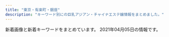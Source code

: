 ```yaml
---
title: "東京・有楽町・銀座"
description: "キーワード別にの巨乳アジアン・チャイナエステ嬢情報をまとめました。"
---
```


新着画像と新着キーワードをまとめています。
2021年04月05日の情報です。

<DmmAffiliateIns />
<KeywordTable
  shops={
    [
    {
        "img_links": [
            "http://esthe-aroma.com/images/mainImg_sub.jpg",
            "http://esthe-aroma.com/images/cg10.jpg",
            "http://esthe-aroma.com/images/cg08.jpg",
            "http://esthe-aroma.com/images/cg02.jpg",
            "http://esthe-aroma.com/images/photo01.jpg",
            "http://esthe-aroma.com/images/cg06.jpg",
            "http://esthe-aroma.com/images/cg04.jpg",
            "http://esthe-aroma.com/images/cg12.jpg",
            "http://esthe-aroma.com/images/btn2.png",
            "http://esthe-aroma.com/images/qrc.jpg",
            "http://esthe-aroma.com/images/end-info.png",
            "http://esthe-aroma.com/images/icon_tel.png",
            "http://esthe-aroma.com/images/photo03.jpg",
            "http://esthe-aroma.com/images/icon_top.png",
            "http://esthe-aroma.com/images/icon_info.png",
            "http://esthe-aroma.com/images/cg05.jpg",
            "http://esthe-aroma.com/images/icon_concept.png",
            "http://esthe-aroma.com/images/cg09.jpg",
            "http://esthe-aroma.com/images/photo02.jpg",
            "http://esthe-aroma.com/images/cg01.jpg",
            "http://esthe-aroma.com/images/icon_staff.png",
            "http://esthe-aroma.com/images/cg07.jpg",
            "http://esthe-aroma.com/images/cg03.jpg",
            "http://esthe-aroma.com/images/cg13.jpg",
            "http://esthe-aroma.com/images/cg11.jpg"
        ],
        "keywords": {
            "86": 13,
            "E": 1,
            "D": 10,
            "C": 2
        },
        "name": "Miss.9\uff5e\u30df\u30b9.\u30ad\u30e5\u30a6\uff5e",
        "station": "\u99ac\u55b0\u6a2a\u5c71\u99c5A2\u51fa\u53e3",
        "url": "http://esthe-aroma.com/"
    },
    {
        "keywords": {},
        "station": "\u65b0\u65e5\u672c\u6a4b\u99c55\u756a\u51fa\u53e3",
        "url": "http://s-este.net/",
        "name": "\u30e9\u30d5\u30a3\u30fc\u30eb",
        "img_links": []
    },
    {
        "keywords": {
            "C": 14,
            "D": 6,
            "88": 6,
            "86": 4,
            "85": 10
        },
        "station": "\u6c34\u5929\u5bae\u524d\u99c58\u756a\u51fa\u53e3",
        "url": "http://yurarika.work/",
        "name": "\u3086\u3089\u308a\u9999",
        "img_links": [
            "http://yurarika.work/img/all/loader.png",
            "http://yurarika.work/staff/mirai2.jpg",
            "http://yurarika.work/staff/aya1.jpg",
            "http://yurarika.work/staff/mirai1.jpg",
            "http://yurarika.work/staff/rara.jpg",
            "http://yurarika.work/staff/aya2.jpg",
            "http://yurarika.work/staff/mika2.jpg",
            "http://yurarika.work/staff/mirai.jpg",
            "http://yurarika.work/staff/aya.jpg",
            "http://yurarika.work/staff/rara2.jpg",
            "http://yurarika.work/staff/rara1.jpg",
            "http://yurarika.work/staff/mika.jpg",
            "http://yurarika.work/staff/mika1.jpg"
        ]
    },
    {
        "img_links": [
            "http://www.comodo.relaxjp.info/files/014-03.jpg",
            "http://www.comodo.relaxjp.info/files/009-03.jpg",
            "http://www.comodo.relaxjp.info/files/011-03.jpg",
            "http://www.comodo.relaxjp.info/images/bj1.jpg",
            "http://www.comodo.relaxjp.info/files/012-02.jpg",
            "http://www.comodo.relaxjp.info/files/013-03.jpg",
            "http://www.comodo.relaxjp.info/images/hua.jpg",
            "http://www.comodo.relaxjp.info/files/012-03.jpg",
            "http://www.comodo.relaxjp.info/images/s_link.jpg",
            "http://www.comodo.relaxjp.info/files/012.jpg",
            "http://www.comodo.relaxjp.info/images/bj3.jpg",
            "http://www.comodo.relaxjp.info/images/top.png",
            "http://www.comodo.relaxjp.info/files/014-02.jpg",
            "http://www.comodo.relaxjp.info/files/011-02.jpg",
            "http://www.comodo.relaxjp.info/files/010-03.jpg",
            "http://www.comodo.relaxjp.info/files/010.jpg",
            "http://www.comodo.relaxjp.info/images/s_news.jpg",
            "http://www.comodo.relaxjp.info/files/014.jpg",
            "http://www.comodo.relaxjp.info/files/013-02.jpg",
            "http://www.comodo.relaxjp.info/files/011.jpg",
            "http://www.comodo.relaxjp.info/images/s_staff.jpg",
            "http://www.comodo.relaxjp.info/files/010-02.jpg",
            "http://www.comodo.relaxjp.info/files/009-02.jpg",
            "http://www.comodo.relaxjp.info/images/s_info.jpg",
            "http://www.comodo.relaxjp.info/files/009.jpg",
            "http://www.comodo.relaxjp.info/files/013.jpg"
        ],
        "url": "http://www.comodo.relaxjp.info/",
        "station": "\u99ac\u55b0\u6a2a\u5c71\u99c5A2\u51fa\u53e3",
        "keywords": {
            "86": 1,
            "87": 5,
            "D": 6
        },
        "name": "COMODO -\u30b3\u30e2\u30c9-"
    },
    {
        "img_links": [
            "http://sakura.relaxnabi.com/css/staff/staff06.jpg",
            "http://sakura.relaxnabi.com/css/staff/staff02.jpg",
            "http://sakura.relaxnabi.com/css/topleft02.png",
            "http://sakura.relaxnabi.com/css/nav/nav-004.png",
            "http://sakura.relaxnabi.com/css/nav/nav-001.png",
            "http://sakura.relaxnabi.com/css/staff/staff14a.jpg",
            "http://sakura.relaxnabi.com/css/nav/nav-002.png",
            "http://sakura.relaxnabi.com/css/topright02.jpg",
            "http://sakura.relaxnabi.com/css/nav/nav-006.png",
            "http://sakura.relaxnabi.com/css/staff/staff13.jpg",
            "http://sakura.relaxnabi.com/css/nav/nav-003.png",
            "http://sakura.relaxnabi.com/css/tel03.png",
            "http://sakura.relaxnabi.com/css/staff/staff04.jpg",
            "http://sakura.relaxnabi.com/css/nav/nav-005.png",
            "http://sakura.relaxnabi.com/css/topleft01.png"
        ],
        "station": "\u8305\u5834\u753a\u99c51\u756a\u51fa\u53e3",
        "url": "http://sakura.relaxnabi.com/",
        "name": "\u685c\uff5e\u3055\u304f\u3089\uff5e",
        "keywords": {
            "87": 2,
            "C": 4,
            "89": 3,
            "D": 3
        }
    },
    {
        "url": "https://angel-love.tyo.cm/",
        "station": "\u9280\u5ea7\u99c5A5\u51fa\u53e3",
        "name": "Angel Love",
        "keywords": {
            "D": 10,
            "E": 2,
            "85": 4,
            "86": 6,
            "83": 2
        },
        "img_links": [
            "https://angel-love.tyo.cm/photos/sites/27/2021/03/2021031704243332.jpg",
            "https://angel-love.tyo.cm/photos/sites/27/2021/03/2021031704243320.jpg",
            "https://angel-love.tyo.cm/photos/sites/27/2021/03/2021033001385293.jpg",
            "https://angel-love.tyo.cm/photos/sites/27/2021/03/2021033001385486.jpg",
            "https://angel-love.tyo.cm/images/room3.jpg",
            "https://angel-love.tyo.cm/images/s1.jpg",
            "https://angel-love.tyo.cm/images/news_bj1.jpg",
            "https://angel-love.tyo.cm/images/room2.jpg",
            "https://angel-love.tyo.cm/images/s3.jpg",
            "https://angel-love.tyo.cm/photos/sites/27/2021/03/2021031704243422.jpg",
            "https://angel-love.tyo.cm/images/news_bj3.jpg",
            "https://angel-love.tyo.cm/images/mobile.jpg",
            "https://angel-love.tyo.cm/images/s_staff.png",
            "https://angel-love.tyo.cm/images/room4.jpg",
            "https://angel-love.tyo.cm/images/info.jpg",
            "https://angel-love.tyo.cm/images/top.jpg",
            "https://angel-love.tyo.cm/images/room1.jpg",
            "https://angel-love.tyo.cm/photos/sites/27/2021/03/202103300138536.jpg",
            "https://angel-love.tyo.cm/images/s_news.jpg"
        ]
    },
    {
        "station": "JR\u65b0\u65e5\u672c\u6a4b\u99c56\u756a\u51fa\u53e3",
        "img_links": [
            "https://melodyspa.tokyo/images/st/risa.jpg",
            "https://melodyspa.tokyo/images/st/you2.jpg",
            "https://melodyspa.tokyo/images/st/miho.jpg",
            "https://melodyspa.tokyo/images/st/ringo.jpg",
            "https://melodyspa.tokyo/images/st/you.jpg",
            "https://melodyspa.tokyo/images/st/rara2.jpg",
            "https://melodyspa.tokyo/images/st/mina2.jpg",
            "https://melodyspa.tokyo/images/st/yuna.jpg",
            "https://melodyspa.tokyo/images/st/mina.jpg",
            "https://melodyspa.tokyo/images/st/yuna2.jpg",
            "https://melodyspa.tokyo/images/st/yuna1.jpg",
            "https://melodyspa.tokyo/images/st/you3.jpg",
            "https://melodyspa.tokyo/images/st/yuri.jpg",
            "https://melodyspa.tokyo/images/share/pagetop.png",
            "https://melodyspa.tokyo/images/topimage/topimage.jpg"
        ],
        "url": "https://melodyspa.tokyo/",
        "name": "Melody Spa -\u30e1\u30ed\u30c7\u30a3 \u30b9\u30d1-",
        "keywords": {
            "F": 2,
            "C": 30,
            "86": 4
        }
    },
    {
        "keywords": {},
        "img_links": [
            "http://www.kayabatyo-massage.work/images/sw_home.png",
            "http://www.kayabatyo-massage.work/images/mainvisual_02_s.jpg",
            "http://www.kayabatyo-massage.work/images/recruit/point_07.png",
            "http://www.kayabatyo-massage.work/images/recruit/message_03.png",
            "http://www.kayabatyo-massage.work/images/recruit/sp_mainvisual.jpg",
            "http://www.kayabatyo-massage.work/images/recruit/nagare_03.jpg",
            "http://www.kayabatyo-massage.work/staff/hinata.jpg",
            "http://www.kayabatyo-massage.work/staff/kaoru.jpg",
            "http://www.kayabatyo-massage.work/images/recruit/nagare_07.png",
            "http://www.kayabatyo-massage.work/images/recruit/nagare_06.png",
            "http://www.kayabatyo-massage.work/images/recruit/point_06.png",
            "http://www.kayabatyo-massage.work/images/mainvisual_01_s.jpg",
            "http://www.kayabatyo-massage.work/images/head_therapist.jpg",
            "http://www.kayabatyo-massage.work/images/sw_tel.png",
            "http://www.kayabatyo-massage.work/images/icon_ranking_03.png",
            "http://www.kayabatyo-massage.work/images/recruit/point_04.png",
            "http://www.kayabatyo-massage.work/images/no_image.jpg",
            "http://www.kayabatyo-massage.work/images/head_interior.jpg",
            "http://www.kayabatyo-massage.work/images/icon_new.png",
            "http://www.kayabatyo-massage.work/images/icon_ranking_02.png",
            "http://www.kayabatyo-massage.work/images/recruit/point_08.png",
            "http://www.kayabatyo-massage.work/images/recruit/req_03.jpg",
            "http://www.kayabatyo-massage.work/images/recruit/nagare_05.png",
            "http://www.kayabatyo-massage.work/images/recruit/nagare_02.jpg",
            "http://www.kayabatyo-massage.work/images/recruit/point_03.png",
            "http://www.kayabatyo-massage.work/images/recruit/nagare_01.jpg",
            "http://www.kayabatyo-massage.work/images/mainvisual_01.jpg",
            "http://www.kayabatyo-massage.work/images/icon_ranking_01.png",
            "http://www.kayabatyo-massage.work/images/recruit/point_09.png",
            "http://www.kayabatyo-massage.work/images/recruit/point_05.png",
            "http://www.kayabatyo-massage.work/images/mainvisual_02.jpg",
            "http://www.kayabatyo-massage.work/staff/nanami.jpg",
            "http://www.kayabatyo-massage.work/images/trigger.jpg"
        ],
        "station": "\u8305\u5834\u753a\u99c511\u756a\u51fa\u53e3",
        "url": "http://www.kayabatyo-massage.work/",
        "name": "\u5143\u6c17\u30e2\u30ea\u30e2\u30ea"
    },
    {
        "name": "Kawaii\u604b\u4eba",
        "station": "\u516b\u4e01\u5800\u99c5A2\u51fa\u53e3",
        "keywords": {
            "D": 5,
            "86": 1,
            "87": 4
        },
        "url": "http://www.kawaii.esturl.com/",
        "img_links": [
            "http://www.kawaii.esturl.com/images/icon_info.png",
            "http://www.kawaii.esturl.com/files/003.jpg",
            "http://www.kawaii.esturl.com/files/001.jpg",
            "http://www.kawaii.esturl.com/files/006.jpg",
            "http://www.kawaii.esturl.com/images/icon_staff.png",
            "http://www.kawaii.esturl.com/images/icon_tel.png",
            "http://www.kawaii.esturl.com/files/007.jpg",
            "http://www.kawaii.esturl.com/images/btn2.png",
            "http://www.kawaii.esturl.com/images/mainImg_sub.jpg",
            "http://www.kawaii.esturl.com/images/icon_concept.png",
            "http://www.kawaii.esturl.com/common/images/photo03.jpg",
            "http://www.kawaii.esturl.com/files/002.jpg",
            "http://www.kawaii.esturl.com/images/icon_top.png",
            "http://www.kawaii.esturl.com/common/images/photo01.jpg",
            "http://www.kawaii.esturl.com/images/end-info.png",
            "http://www.kawaii.esturl.com/common/images/photo02.jpg"
        ]
    },
    {
        "url": "http://missyou-esthe.com/",
        "keywords": {
            "86": 14,
            "85": 2,
            "87": 4
        },
        "name": "Lotus\uff5e\u30ed\u30fc\u30bf\u30b9\uff5e",
        "img_links": [
            "http://missyou-esthe.com/img/t1.jpg",
            "http://missyou-esthe.com/img/tt15.jpg",
            "http://missyou-esthe.com/img/cg11.jpg",
            "http://missyou-esthe.com/img/lin.jpg",
            "http://missyou-esthe.com/img/t2.jpg",
            "http://missyou-esthe.com/img/tt18.jpg",
            "http://missyou-esthe.com/img/cg06.jpg",
            "http://missyou-esthe.com/img/cg05.jpg",
            "http://missyou-esthe.com/img/tt4.jpg",
            "http://missyou-esthe.com/img/t3.jpg",
            "http://missyou-esthe.com/img/cg07.jpg",
            "http://missyou-esthe.com/img/no.png",
            "http://missyou-esthe.com/img/eve.jpg",
            "http://missyou-esthe.com/img/cg08.jpg",
            "http://missyou-esthe.com/img/tt19.jpg",
            "http://missyou-esthe.com/img/tt20.jpg",
            "http://missyou-esthe.com/img/cg13.jpg",
            "http://missyou-esthe.com/img/f.jpg",
            "http://missyou-esthe.com/img/cg02.jpg",
            "http://missyou-esthe.com/img/cg14.jpg",
            "http://missyou-esthe.com/img/mr1.jpg",
            "http://missyou-esthe.com/img/cg09.jpg",
            "http://missyou-esthe.com/img/tt17.jpg",
            "http://missyou-esthe.com/img/tt14.jpg",
            "http://missyou-esthe.com/img/tt2.jpg",
            "http://missyou-esthe.com/img/tt16.jpg",
            "http://missyou-esthe.com/img/tt13.jpg",
            "http://missyou-esthe.com/img/tt1.jpg",
            "http://missyou-esthe.com/img/tt12.jpg",
            "http://missyou-esthe.com/img/tt11.jpg",
            "http://missyou-esthe.com/img/cg091.jpg",
            "http://missyou-esthe.com/img/cg04.jpg",
            "http://missyou-esthe.com/img/cg01.jpg",
            "http://missyou-esthe.com/img/f1.jpg",
            "http://missyou-esthe.com/img/tt21.jpg",
            "http://missyou-esthe.com/img/cg10.jpg",
            "http://missyou-esthe.com/img/cg03.jpg"
        ],
        "station": "\u65b0\u5bcc\u753a\u99c53\u756a\u51fa\u53e3"
    },
    {
        "url": "http://koikst.xyz/",
        "station": "JR\u6771\u4eac\u99c5\u516b\u91cd\u6d32\u53e3",
        "keywords": {
            "85": 2,
            "89": 3,
            "E": 3,
            "C": 2
        },
        "img_links": [
            "http://koikst.xyz/_src/20885845/up.png",
            "http://koikst.xyz/_src/20886060/index_33.png",
            "http://koikst.xyz/_src/20886229/_dsf0778_pp.jpg",
            "http://koikst.xyz/_src/20886062/index_35.png",
            "http://sunflower.jp.net/5.jpg",
            "http://koikst.xyz/_src/20886006/wechatimg36.jpg",
            "http://koikst.xyz/_src/20886305/therapist-ito.jpg",
            "http://koikst.xyz/_src/20886103/up.png",
            "http://koikst.xyz/_src/51067433/wechatimg726.jpg",
            "http://koikst.xyz/_src/20886222/up.png",
            "http://koikst.xyz/_src/20886009/img_2917.jpg",
            "http://koikst.xyz/_src/20886066/slider2.png",
            "http://koikst.xyz/_src/20886008/_k3_6019.jpg",
            "http://koikst.xyz/_src/20991736/t02200330_0640096013249885015.jpg",
            "http://koikst.xyz/_src/20886064/index_37.png",
            "http://koikst.xyz/_src/20886287/9c88380aa0315ec9292225a3223d62d9.jpg",
            "http://koikst.xyz/_src/20886303/07958eda583eff2b24876adf03c0a434.jpg",
            "http://koikst.xyz/_src/20886148/therapist-ito.jpg",
            "http://koikst.xyz/_src/20886059/sign.png",
            "http://koikst.xyz/_src/20886065/index_38.png",
            "http://koikst.xyz/_src/20886005/wechatimg35.jpg",
            "http://koikst.xyz/_src/20886233/906ab10dd05fdcaee1fa99bd6e5779ea.jpg",
            "http://koikst.xyz/_src/20885828/up.png",
            "http://koikst.xyz/_src/21089124/img20180325193504865361.png",
            "http://koikst.xyz/_src/20886061/index_34.png",
            "http://sunflower.jp.net/2.jpg",
            "http://koikst.xyz/_src/51067440/wechatimg723.jpg",
            "http://koikst.xyz/_src/20886063/index_36.png",
            "http://koikst.xyz/_src/51067437/wechatimg724.jpg",
            "http://koikst.xyz/_src/20886231/_dsf0770_pp.jpg",
            "http://koikst.xyz/_src/20886235/t02200330_0640096013249885015.jpg",
            "http://koikst.xyz/_src/20886092/therapist-ito.jpg",
            "http://koikst.xyz/_src/20886122/up.png",
            "http://koikst.xyz/_src/20885997/up.png",
            "http://koikst.xyz/_src/20886035/up.png",
            "http://koikst.xyz/_src/20886310/wechatimg405.jpg",
            "http://koikst.xyz/_src/20886300/media-20170919.jpg",
            "http://koikst.xyz/_src/20885811/up.png",
            "http://koikst.xyz/_src/20886211/07958eda583eff2b24876adf03c0a434.jpg",
            "http://koikst.xyz/_src/20886010/img_3017.jpg",
            "http://sunflower.jp.net/6.jpg",
            "http://koikst.xyz/_src/20885809/www.cman.png",
            "http://koikst.xyz/_src/20886111/_dsf0778_pp.jpg",
            "http://koikst.xyz/_src/20886308/t02200330_0640096013249885015.jpg",
            "http://koikst.xyz/_src/20886019/up.png",
            "http://koikst.xyz/_src/20886058/sign.png",
            "http://koikst.xyz/_src/20885836/sign.jpg",
            "http://sunflower.jp.net/1.jpg",
            "http://koikst.xyz/_src/20886007/_k3_6020.jpg",
            "http://koikst.xyz/_src/20886283/img20170527114635169213.png",
            "http://koikst.xyz/_src/51067435/wechatimg725.jpg",
            "http://sunflower.jp.net/3.jpg"
        ],
        "name": "\u60a0"
    },
    {
        "url": "http://eve-esthe.com/",
        "station": "\u6c34\u5929\u5bae\u524d\u99c54\u756a\u51fa\u53e3",
        "img_links": [
            "http://eve-esthe.com/images/icon_new.png",
            "http://eve-esthe.com/images/02.jpg",
            "http://eve-esthe.com/images/03.jpg",
            "http://eve-esthe.com/images/04.jpg",
            "http://eve-esthe.com/images/01.jpg"
        ],
        "name": "Eve",
        "keywords": {}
    },
    {
        "station": "\u4eba\u5f62\u753a\u99c5A1\u51fa\u53e3",
        "name": "COCOSIA",
        "img_links": [
            "http://cocosia-massage.work/sp/img/st6.jpg",
            "http://cocosia-massage.work/sp/img/p-3.jpg",
            "http://cocosia-massage.work/sp/img/t-t2.jpg",
            "http://cocosia-massage.work/sp/img/t-s.jpg",
            "http://cocosia-massage.work/img/sta1.jpg",
            "http://cocosia-massage.work/img/cncp.jpg",
            "http://cocosia-massage.work/sp/img/sys.jpg",
            "http://cocosia-massage.work/sp/img/pc.jpg",
            "http://cocosia-massage.work/img/fla-1.jpg",
            "http://cocosia-massage.work/img/head2.jpg",
            "http://cocosia-massage.work/sp/img/rec.jpg",
            "http://cocosia-massage.work/sp/img/st3.jpg",
            "http://cocosia-massage.work/sp/img/cam2.jpg",
            "http://cocosia-massage.work/sp/img/st5.jpg",
            "http://cocosia-massage.work/img/news.jpg",
            "http://cocosia-massage.work/img/sta5.jpg",
            "http://cocosia-massage.work/sp/img/cam4.jpg",
            "http://cocosia-massage.work/img/conc.jpg",
            "http://cocosia-massage.work/img/sta2.jpg",
            "http://cocosia-massage.work/img/fla-2.jpg",
            "http://cocosia-massage.work/img/st3.jpg",
            "http://cocosia-massage.work/sp/img/cam1.jpg",
            "http://cocosia-massage.work/sp/img/p-5.jpg",
            "http://cocosia-massage.work/img/sta4.jpg",
            "http://cocosia-massage.work/sp/img/cam3.jpg",
            "http://cocosia-massage.work/img/st6.jpg",
            "http://cocosia-massage.work/img/st1.jpg",
            "http://cocosia-massage.work/sp/img/p-4.jpg",
            "http://cocosia-massage.work/img/st2.jpg",
            "http://cocosia-massage.work/img/st4.jpg",
            "http://cocosia-massage.work/sp/img/t-r.jpg",
            "http://cocosia-massage.work/img/acc.jpg",
            "http://cocosia-massage.work/sp/img/st1.jpg",
            "http://cocosia-massage.work/sp/img/t-t.jpg",
            "http://cocosia-massage.work/img/xmas.png",
            "http://cocosia-massage.work/img/nos.jpg",
            "http://cocosia-massage.work/sp/img/botton.jpg",
            "http://cocosia-massage.work/sp/img/p-6.jpg",
            "http://cocosia-massage.work/sp/img/qr.jpg",
            "http://cocosia-massage.work/img/sta3.jpg",
            "http://cocosia-massage.work/img/sta6.jpg",
            "http://cocosia-massage.work/img/r9.jpg",
            "http://cocosia-massage.work/sp/img/st2.jpg",
            "http://cocosia-massage.work/img/newf.jpg",
            "http://cocosia-massage.work/sp/img/info.jpg",
            "http://cocosia-massage.work/sp/img/st4.jpg",
            "http://cocosia-massage.work/sp/img/acc.jpg",
            "http://cocosia-massage.work/img/st5.jpg"
        ],
        "keywords": {
            "85": 16,
            "87": 2,
            "D": 8,
            "F": 5,
            "88": 5,
            "C": 22,
            "E": 2
        },
        "url": "http://cocosia-massage.work/"
    },
    {
        "station": "\u65b0\u5bcc\u753a\u99c5",
        "keywords": {
            "E": 4,
            "D": 16,
            "86": 20
        },
        "url": "http://xn--vckg5a5c7c8c1czd.in.net/",
        "name": "\u7652\u3057\u306e\u6d77",
        "img_links": [
            "http://xn--vckg5a5c7c8c1czd.in.net/images/slider/slide2.jpg",
            "http://xn--vckg5a5c7c8c1czd.in.net/images/staff_images/cg17.jpg",
            "http://xn--vckg5a5c7c8c1czd.in.net/images/QRcode.jpg",
            "http://xn--vckg5a5c7c8c1czd.in.net/images/staff_images/cg1.jpg",
            "http://xn--vckg5a5c7c8c1czd.in.net/images/no.png",
            "http://xn--vckg5a5c7c8c1czd.in.net/images/slider/slide2s.jpg",
            "http://xn--vckg5a5c7c8c1czd.in.net/images/staff_images/cg14.jpg",
            "http://xn--vckg5a5c7c8c1czd.in.net/images/an_1_06.jpg",
            "http://xn--vckg5a5c7c8c1czd.in.net/images/index_01.jpg",
            "http://xn--vckg5a5c7c8c1czd.in.net/images/an_1_07.jpg",
            "http://xn--vckg5a5c7c8c1czd.in.net/images/staff_images/cg16.jpg",
            "http://xn--vckg5a5c7c8c1czd.in.net/images/an_2_06.jpg",
            "http://xn--vckg5a5c7c8c1czd.in.net/images/an_2_05.jpg",
            "http://xn--vckg5a5c7c8c1czd.in.net/images/an_1_04.jpg",
            "http://xn--vckg5a5c7c8c1czd.in.net/images/an_2_07.jpg",
            "http://xn--vckg5a5c7c8c1czd.in.net/images/an_2_03.jpg",
            "http://xn--vckg5a5c7c8c1czd.in.net/images/staff_images/top_small_17.jpg",
            "http://xn--vckg5a5c7c8c1czd.in.net/images/an_1_03.jpg",
            "http://xn--vckg5a5c7c8c1czd.in.net/images/slider/slide3.jpg",
            "http://xn--vckg5a5c7c8c1czd.in.net/images/an_2_02.jpg",
            "http://xn--vckg5a5c7c8c1czd.in.net/images/staff_images/top_small_5.jpg",
            "http://xn--vckg5a5c7c8c1czd.in.net/images/staff_images/top_small_16.jpg",
            "http://xn--vckg5a5c7c8c1czd.in.net/images/slider/slide1s.jpg",
            "http://xn--vckg5a5c7c8c1czd.in.net/images/staff_images/cg5.jpg",
            "http://xn--vckg5a5c7c8c1czd.in.net/images/slider/slide3s.jpg",
            "http://xn--vckg5a5c7c8c1czd.in.net/images/slider/slide1.jpg",
            "http://xn--vckg5a5c7c8c1czd.in.net/images/staff_images/top_small_1.jpg",
            "http://xn--vckg5a5c7c8c1czd.in.net/images/an_2_04.jpg",
            "http://xn--vckg5a5c7c8c1czd.in.net/images/staff_images/top_small_14.jpg",
            "http://xn--vckg5a5c7c8c1czd.in.net/images/an_1_02.jpg"
        ]
    },
    {
        "img_links": [
            "http://sweet-massage.work/sp/img/tel.jpg",
            "http://sweet-massage.work/img/foot-body.jpg",
            "http://sweet-massage.work/img/sta2.jpg",
            "http://sweet-massage.work/sp/img/st005.jpg",
            "http://sweet-massage.work/sp/img/st01.jpg",
            "http://sweet-massage.work/img/mobile-1.png",
            "http://sweet-massage.work/sp/img/st5.jpg",
            "http://sweet-massage.work/sp/img/add.jpg",
            "http://sweet-massage.work/sp/img/t-t.jpg",
            "http://sweet-massage.work/img/sta4.jpg",
            "http://sweet-massage.work/sp/img/s4.jpg",
            "http://sweet-massage.work/img/st3.jpg",
            "http://sweet-massage.work/img/nos.jpg",
            "http://sweet-massage.work/img/st4.jpg",
            "http://sweet-massage.work/sp/img/pic.jpg",
            "http://sweet-massage.work/sp/img/st02.jpg",
            "http://sweet-massage.work/img/st2.jpg",
            "http://sweet-massage.work/sp/img/t-s.jpg",
            "http://sweet-massage.work/sp/img/st1.jpg",
            "http://sweet-massage.work/sp/img/st04.jpg",
            "http://sweet-massage.work/sp/img/st3.jpg",
            "http://sweet-massage.work/sp/img/pc.jpg",
            "http://sweet-massage.work/img/s4.jpg",
            "http://sweet-massage.work/sp/img/st2.jpg",
            "http://sweet-massage.work/img/s2.jpg",
            "http://sweet-massage.work/sp/img/tit.jpg",
            "http://sweet-massage.work/sp/img/sys.jpg",
            "http://sweet-massage.work/img/sta3.jpg",
            "http://sweet-massage.work/img/st5.jpg",
            "http://sweet-massage.work/img/sta1.jpg",
            "http://sweet-massage.work/img/st005.jpg",
            "http://sweet-massage.work/sp/img/add2.jpg",
            "http://sweet-massage.work/img/sta5.jpg",
            "http://sweet-massage.work/img/st02.jpg",
            "http://sweet-massage.work/sp/img/t-a.jpg",
            "http://sweet-massage.work/sp/img/st05.jpg",
            "http://sweet-massage.work/img/s5.jpg",
            "http://sweet-massage.work/img/st1.jpg",
            "http://sweet-massage.work/img/s3.jpg",
            "http://sweet-massage.work/img/st03.jpg",
            "http://sweet-massage.work/img/st05.jpg",
            "http://sweet-massage.work/sp/img/t-r.jpg",
            "http://sweet-massage.work/sp/img/info.jpg",
            "http://sweet-massage.work/sp/img/st03.jpg",
            "http://sweet-massage.work/sp/img/st4.jpg",
            "http://sweet-massage.work/sp/img/s2.jpg",
            "http://sweet-massage.work/sp/img/botton.jpg",
            "http://sweet-massage.work/img/m1.png",
            "http://sweet-massage.work/sp/img/s3.jpg",
            "http://sweet-massage.work/img/st04.jpg",
            "http://sweet-massage.work/sp/img/t-o.jpg",
            "http://sweet-massage.work/img/s1.jpg",
            "http://sweet-massage.work/sp/img/time.jpg",
            "http://sweet-massage.work/img/st01.jpg",
            "http://sweet-massage.work/sp/img/s5.jpg"
        ],
        "name": "Sweet",
        "url": "http://sweet-massage.work/",
        "station": "\u8305\u5834\u753a\u99c53\u756a\u51fa\u53e3",
        "keywords": {
            "89": 3,
            "D": 6,
            "C": 3,
            "88": 3,
            "E": 6,
            "86": 6,
            "85": 3
        }
    },
    {
        "station": "\u65b0\u5bcc\u753a\u99c53\u756a\u51fa\u53e3",
        "keywords": {
            "88": 3,
            "C": 6,
            "86": 18,
            "D": 27,
            "87": 6,
            "85": 6
        },
        "url": "http://www.hitomebore.esjp.info/",
        "name": "\u3072\u3068\u3081\u307c\u308c",
        "img_links": [
            "http://www.hitomebore.esjp.info/files/014.jpg",
            "http://www.hitomebore.esjp.info/files/016.jpg",
            "http://www.hitomebore.esjp.info/images/mainImg2.jpg",
            "http://www.hitomebore.esjp.info/files/011.jpg",
            "http://www.hitomebore.esjp.info/files/008.jpg",
            "http://www.hitomebore.esjp.info/images/m1.jpg",
            "http://www.hitomebore.esjp.info/files/013.jpg",
            "http://www.hitomebore.esjp.info/images/btn2.png",
            "http://www.hitomebore.esjp.info/images/m2.jpg",
            "http://www.hitomebore.esjp.info/images/m4.jpg",
            "http://www.hitomebore.esjp.info/files/015.jpg",
            "http://www.hitomebore.esjp.info/files/010.jpg",
            "http://www.hitomebore.esjp.info/files/009.jpg",
            "http://www.hitomebore.esjp.info/images/m3.jpg",
            "http://www.hitomebore.esjp.info/images/mainImg_sub.jpg",
            "http://www.hitomebore.esjp.info/files/002.jpg",
            "http://www.hitomebore.esjp.info/files/007.jpg",
            "http://www.hitomebore.esjp.info/files/012.jpg"
        ]
    },
    {
        "img_links": [
            "http://e-berry.work/sp/images/sys3.png",
            "http://e-berry.work/img/haruka1.jpg",
            "http://e-berry.work/sp/images/tel.png",
            "http://e-berry.work/sp/images/sys2.png",
            "http://e-berry.work/staff/ayumi.jpg",
            "http://e-berry.work/sp/images/concept.jpg",
            "http://e-berry.work/images/10.jpg",
            "http://e-berry.work/sp/img/yoko1.jpg",
            "http://e-berry.work/img/rina1.jpg",
            "http://e-berry.work/images/staff_t.jpg",
            "http://e-berry.work/images/sys2.jpg",
            "http://e-berry.work/img/ai1.jpg",
            "http://e-berry.work/images/rec2.jpg",
            "http://e-berry.work/img/natumi1.jpg",
            "http://e-berry.work/sp/images/topgirl.png",
            "http://e-berry.work/images/b1.jpg",
            "http://e-berry.work/staff/natumi.jpg",
            "http://e-berry.work/staff/aya.jpg",
            "http://e-berry.work/staff/nene.jpg",
            "http://e-berry.work/sp/img/aya1.jpg",
            "http://e-berry.work/sp/images/ac1.jpg",
            "http://e-berry.work/staff/ai.jpg",
            "http://e-berry.work/sp/images/rec2.png",
            "http://e-berry.work/sp/images/interior_t.png",
            "http://e-berry.work/sp/staff/moka.jpg",
            "http://e-berry.work/sp/images/newface.png",
            "http://e-berry.work/images/ac1.jpg",
            "http://e-berry.work/images/9.jpg",
            "http://e-berry.work/sp/staff/ayumi.jpg",
            "http://e-berry.work/sp/img/haruka1.jpg",
            "http://e-berry.work/sp/images/rec1.jpg",
            "http://e-berry.work/sp/images/10.jpg",
            "http://e-berry.work/sp/img/ai1.jpg",
            "http://e-berry.work/images/b2.jpg",
            "http://e-berry.work/sp/images/b1.jpg",
            "http://e-berry.work/images/sm.jpg",
            "http://e-berry.work/sp/images/9.jpg",
            "http://e-berry.work/sp/images/int2.png",
            "http://e-berry.work/staff/rina.jpg",
            "http://e-berry.work/images/int1.jpg",
            "http://e-berry.work/images/int2.jpg",
            "http://e-berry.work/sp/images/sys1.png",
            "http://e-berry.work/images/news_t.jpg",
            "http://e-berry.work/img/hikari1.jpg",
            "http://e-berry.work/sp/images/b2.jpg",
            "http://e-berry.work/sp/images/head.jpg",
            "http://e-berry.work/sp/staff/haruka.jpg",
            "http://e-berry.work/sp/staff/yoko.jpg",
            "http://e-berry.work/images/rec1.jpg",
            "http://e-berry.work/images/newface.jpg",
            "http://e-berry.work/sp/staff/rina.jpg",
            "http://e-berry.work/staff/hikari.jpg",
            "http://e-berry.work/sp/staff/hikari.jpg",
            "http://e-berry.work/images/sys3.jpg",
            "http://e-berry.work/img/aya1.jpg",
            "http://e-berry.work/img/ayumi1.jpg",
            "http://e-berry.work/sp/images/news.png",
            "http://e-berry.work/images/concept.jpg",
            "http://e-berry.work/sp/staff/nene.jpg",
            "http://e-berry.work/sp/images/newsb.png",
            "http://e-berry.work/images/interior_t.jpg",
            "http://e-berry.work/img/nene1.jpg",
            "http://e-berry.work/sp/staff/ai.jpg",
            "http://e-berry.work/sp/images/staff_t.png",
            "http://e-berry.work/images/head.jpg",
            "http://e-berry.work/images/sys1.jpg",
            "http://e-berry.work/img/moka1.jpg",
            "http://e-berry.work/sp/img/natumi1.jpg",
            "http://e-berry.work/sp/images/int1.png",
            "http://e-berry.work/sp/img/rina1.jpg",
            "http://e-berry.work/staff/yoko.jpg",
            "http://e-berry.work/staff/moka.jpg",
            "http://e-berry.work/sp/staff/natumi.jpg",
            "http://e-berry.work/sp/img/nene1.jpg",
            "http://e-berry.work/sp/images/footer.jpg",
            "http://e-berry.work/images/tgirl.jpg",
            "http://e-berry.work/sp/img/moka1.jpg",
            "http://e-berry.work/staff/haruka.jpg",
            "http://e-berry.work/sp/img/ayumi1.jpg",
            "http://e-berry.work/sp/staff/aya.jpg",
            "http://e-berry.work/images/newsb.png",
            "http://e-berry.work/sp/img/hikari1.jpg",
            "http://e-berry.work/img/yoko1.jpg"
        ],
        "url": "http://e-berry.work/index.html",
        "keywords": {},
        "name": "\u30a2\u30ed\u30de\u30a2\u30ea\u30a2",
        "station": "\u6c34\u5929\u5bae\u524d\u99c56\u756a\u51fa\u53e3"
    },
    {
        "url": "https://aroma.tyo.cm/",
        "station": "\u8305\u5834\u753a\u99c510\u756a\u51fa\u53e3",
        "keywords": {},
        "name": "\u6975\u4e0a\u30e1\u30f3\u30ba\u30a2\u30ed\u30de\u65e5\u672c\u6a4b",
        "img_links": []
    },
    {
        "img_links": [
            "https://kayabacho-mensesthe.com/wp/wp-content/uploads/2020/12/yuki.jpg",
            "https://kayabacho-mensesthe.com/images/flower.png",
            "https://kayabacho-mensesthe.com/staff/urara-s1.jpg",
            "https://kayabacho-mensesthe.com/images/main1.jpg",
            "https://kayabacho-mensesthe.com/images/mensesthe.jpg",
            "https://kayabacho-mensesthe.com/staff/ayaka-s1.jpg",
            "https://kayabacho-mensesthe.com/images/footer-r.png",
            "https://kayabacho-mensesthe.com/images/main2.jpg",
            "https://kayabacho-mensesthe.com/images/top1.jpg",
            "https://kayabacho-mensesthe.com/images/footer-l.png",
            "https://kayabacho-mensesthe.com/link/mens-esthe.png",
            "https://kayabacho-mensesthe.com/wp/wp-content/uploads/2020/02/miyu.jpg",
            "https://kayabacho-mensesthe.com/wp/wp-content/uploads/2019/08/mimi.jpg",
            "https://kayabacho-mensesthe.com/room/room-l4.jpg",
            "https://kayabacho-mensesthe.com/icon/yelp.png",
            "https://kayabacho-mensesthe.com/wp/wp-content/uploads/2020/10/aki-s1-150x150.jpg",
            "https://kayabacho-mensesthe.com/room/room-l1.jpg",
            "https://kayabacho-mensesthe.com/room/room-l7.jpg",
            "https://kayabacho-mensesthe.com/icon/facebook.png",
            "https://kayabacho-mensesthe.com/wp/wp-content/uploads/2019/12/mitsuki.jpg",
            "https://kayabacho-mensesthe.com/staff/rin-s1.jpg",
            "https://kayabacho-mensesthe.com/room/room-l5.jpg",
            "https://kayabacho-mensesthe.com/staff/emi-s1.jpg",
            "https://kayabacho-mensesthe.com/room/room-l3.jpg",
            "https://kayabacho-mensesthe.com/images/main4.jpg",
            "https://kayabacho-mensesthe.com/staff/yuna-s1.jpg",
            "https://kayabacho-mensesthe.com/images/clear.png",
            "https://kayabacho-mensesthe.com/wp/wp-content/uploads/2020/11/urara3.jpg",
            "https://kayabacho-mensesthe.com/wp/wp-content/uploads/2019/12/emi.jpg",
            "https://kayabacho-mensesthe.com/staff/miyu-s1.jpg",
            "https://kayabacho-mensesthe.com/icon/line.png",
            "https://kayabacho-mensesthe.com/wp/wp-content/uploads/2020/08/ayaka-1-200x300.jpg",
            "https://kayabacho-mensesthe.com/staff/misaki-s1.jpg",
            "https://kayabacho-mensesthe.com/room/room-l6.jpg",
            "https://kayabacho-mensesthe.com/room/room-l8.jpg",
            "https://kayabacho-mensesthe.com/wp/wp-content/uploads/2019/12/misaki.jpg",
            "https://kayabacho-mensesthe.com/staff/mimi-s1.jpg",
            "https://kayabacho-mensesthe.com/wp/wp-content/uploads/2019/07/misaki.jpg",
            "https://kayabacho-mensesthe.com/room/room-l2.jpg",
            "https://kayabacho-mensesthe.com/images/main3.jpg",
            "https://kayabacho-mensesthe.com/wp/wp-content/uploads/2021/01/yuna.jpg",
            "https://kayabacho-mensesthe.com/staff/aoi-s1.jpg",
            "https://kayabacho-mensesthe.com/images/top2.jpg",
            "https://kayabacho-mensesthe.com/staff/aki-s1.jpg",
            "https://kayabacho-mensesthe.com/icon/twitter.png",
            "https://kayabacho-mensesthe.com/staff/nao-s1.jpg",
            "https://kayabacho-mensesthe.com/wp/wp-content/uploads/2020/08/ayaka-1.jpg",
            "https://kayabacho-mensesthe.com/images/top3.jpg",
            "https://kayabacho-mensesthe.com/wp/wp-content/uploads/2019/12/IMG_8988.jpg"
        ],
        "url": "https://kayabacho-mensesthe.com/",
        "station": "\u8305\u5834\u753a\u99c52\u756a\u51fa\u53e3",
        "keywords": {
            "E": 5,
            "C": 16,
            "D": 13
        },
        "name": "Spa Ananda"
    },
    {
        "station": "\u4eba\u5f62\u753a\u99c5A6",
        "name": "\u5922\u306e\u90f7",
        "url": "http://yume-sato.blue/",
        "keywords": {},
        "img_links": [
            "http://yume-sato.blue/uploads//sites/18/2020/09/pick.jpg",
            "http://yume-sato.blue/uploads//sites/18/2020/09/g6-150x150.jpg",
            "http://yume-sato.blue/uploads//sites/18/2020/09/g1.jpg",
            "http://yume-sato.blue/uploads//sites/18/2020/09/g2.jpg",
            "http://yume-sato.blue/uploads//sites/18/2020/09/top.jpg",
            "http://yume-sato.blue/uploads//sites/18/2020/10/g1.jpg",
            "http://yume-sato.blue/uploads//sites/18/2020/09/g2-150x150.jpg",
            "http://yume-sato.blue/uploads//sites/18/2020/09/g1-150x150.jpg",
            "http://yume-sato.blue/uploads//sites/18/2020/09/news.jpg",
            "http://yume-sato.blue/uploads//sites/18/2020/09/mobile-1.jpg",
            "http://yume-sato.blue/uploads//sites/18/2020/09/g4-150x150.jpg",
            "http://yume-sato.blue/uploads//sites/18/2020/09/top1-1.jpg",
            "http://yume-sato.blue/uploads//sites/18/2020/09/g5.jpg",
            "http://yume-sato.blue/uploads//sites/18/2020/12/gg.jpg",
            "http://yume-sato.blue/uploads//sites/18/2020/09/g3.jpg",
            "http://yume-sato.blue/uploads//sites/18/2020/09/g4.jpg",
            "http://yume-sato.blue/uploads//sites/18/2020/12/gg-150x150.jpg",
            "http://yume-sato.blue/uploads//sites/18/2020/09/g5-150x150.jpg",
            "http://yume-sato.blue/uploads//sites/18/2020/10/g2.jpg",
            "http://yume-sato.blue/uploads//sites/18/2020/09/g6.jpg",
            "http://yume-sato.blue/uploads//sites/18/2020/09/g3-150x150.jpg",
            "http://yume-sato.blue/uploads//sites/18/2020/09/s_staff.png"
        ]
    },
    {
        "url": "http://tokyo-relaxtime.asia/",
        "img_links": [
            "http://tokyo-relaxtime.asia/img/cast/alice-01.jpg",
            "http://tokyo-relaxtime.asia/img/slick/st-6.jpg",
            "http://tokyo-relaxtime.asia/img/cast/ai-02.jpg",
            "http://tokyo-relaxtime.asia/img/cast/alice-03.jpg",
            "http://tokyo-relaxtime.asia/img/slick/st-5.jpg",
            "http://tokyo-relaxtime.asia/img/cast/yuka-01.jpg",
            "http://tokyo-relaxtime.asia/img/cast/momo-03.jpg",
            "http://tokyo-relaxtime.asia/img/cast/yuka-02.jpg",
            "http://tokyo-relaxtime.asia/img/cast/miki-01.jpg",
            "http://tokyo-relaxtime.asia/img/cast/alice-02.jpg",
            "http://tokyo-relaxtime.asia/img/cast/yuka-03.jpg",
            "http://tokyo-relaxtime.asia/img/cast/ai-04.jpg",
            "http://tokyo-relaxtime.asia/img/slick/st-4.jpg",
            "http://tokyo-relaxtime.asia/img/slick/st-3.jpg",
            "http://tokyo-relaxtime.asia/img/cast/miki-03.jpg",
            "http://tokyo-relaxtime.asia/img/cast/miki-02.jpg",
            "http://tokyo-relaxtime.asia/img/cast/yuka-04.jpg",
            "http://tokyo-relaxtime.asia/img/interior/lobby-1.jpg",
            "http://tokyo-relaxtime.asia/img/cast/miki-04.jpg",
            "http://tokyo-relaxtime.asia/img/cast/momo-02.jpg",
            "http://tokyo-relaxtime.asia/img/cast/alice-04.jpg",
            "http://tokyo-relaxtime.asia/img/cast/ai-01.jpg",
            "http://tokyo-relaxtime.asia/img/cast/momo-04.jpg",
            "http://tokyo-relaxtime.asia/img/slick/st-1.jpg",
            "http://tokyo-relaxtime.asia/img/tw_mark.png",
            "http://tokyo-relaxtime.asia/img/cast/ai-03.jpg",
            "http://tokyo-relaxtime.asia/img/interior/corridor-1.jpg",
            "http://tokyo-relaxtime.asia/img/cast/momo-01.jpg"
        ],
        "name": "Evergrace-\u30a8\u30d0\u30fc\u30b0\u30ec\u30fc\u30b9-",
        "station": "\u6771\u65e5\u672c\u6a4b\u99c5A2\u51fa\u53e3",
        "keywords": {}
    },
    {
        "url": "https://mens-esthe.jpn.vin/",
        "station": "JR\u6771\u4eac\u99c5\u516b\u91cd\u6d32\u5317\u53e3",
        "keywords": {
            "85": 22,
            "86": 85,
            "D": 107
        },
        "img_links": [
            "https://mens-esthe.jpn.vin/images/nav_link08.png",
            "https://mens-esthe.jpn.vin/images/end.png",
            "https://mens-esthe.jpn.vin/images/sp_tit_staff.jpg",
            "https://mens-esthe.jpn.vin/images/tit_link.jpg",
            "https://mens-esthe.jpn.vin/images/tit_pick.jpg",
            "https://mens-esthe.jpn.vin/images/nav_link03.png",
            "https://mens-esthe.jpn.vin/images/tit_staff02.jpg",
            "https://mens-esthe.jpn.vin/photos/sites/4/2020/12/2020121102483539.jpg",
            "https://mens-esthe.jpn.vin/images/nav_link07.png",
            "https://mens-esthe.jpn.vin/images/sp_tit_staff02.jpg",
            "https://mens-esthe.jpn.vin/images/nav_link02.png",
            "https://mens-esthe.jpn.vin/photos/sites/4/2020/12/2020121102462172.jpg",
            "https://mens-esthe.jpn.vin/images/tit_info.jpg",
            "https://mens-esthe.jpn.vin/images/photo_1.jpg",
            "https://mens-esthe.jpn.vin/photos/sites/4/2020/12/2020121102501422.jpg",
            "https://mens-esthe.jpn.vin/images/sp_tit_link.jpg",
            "https://mens-esthe.jpn.vin/images/sp_tit_info.jpg",
            "https://mens-esthe.jpn.vin/images/room1.jpg",
            "https://mens-esthe.jpn.vin/images/navbar-top.jpg",
            "https://mens-esthe.jpn.vin/images/tit_staff.jpg",
            "https://mens-esthe.jpn.vin/images/sp_photo_1.jpg",
            "https://mens-esthe.jpn.vin/images/top.png",
            "https://mens-esthe.jpn.vin/images/nav_link06.png",
            "https://mens-esthe.jpn.vin/images/side_mobile.jpg",
            "https://mens-esthe.jpn.vin/photos/sites/4/2020/12/2020121102464663.jpg",
            "https://mens-esthe.jpn.vin/images/tit_face.jpg",
            "https://mens-esthe.jpn.vin/images/sp_end.png",
            "https://mens-esthe.jpn.vin/images/nav_link01.png",
            "https://mens-esthe.jpn.vin/images/nav_link04.png",
            "https://mens-esthe.jpn.vin/images/sp_tit_pick.jpg",
            "https://mens-esthe.jpn.vin/photos/sites/4/2020/12/202012110248090.jpg",
            "https://mens-esthe.jpn.vin/images/room2.jpg",
            "https://mens-esthe.jpn.vin/images/nav_link05.png"
        ],
        "name": "\u6771\u4eac\u65e5\u672c\u6a4b\u30e1\u30f3\u30ba\u30a8\u30b9\u30c6"
    },
    {
        "name": "For you",
        "station": "JR\u6771\u4eac\u99c5\u516b\u91cd\u6d32\u5317\u53e3",
        "keywords": {
            "D": 2,
            "85": 3,
            "90": 1,
            "83": 1,
            "C": 3,
            "93": 1,
            "89": 1,
            "87": 1,
            "91": 1,
            "G": 1,
            "86": 1,
            "E": 3
        },
        "img_links": [
            "http://f-relaxe.net/girl/013a.jpg",
            "http://f-relaxe.net/girl/012.jpg",
            "http://f-relaxe.net/images/line.jpg",
            "http://f-relaxe.net/girl/00.jpg",
            "http://f-relaxe.net/images/index_18.jpg",
            "http://f-relaxe.net/images/rec.jpg",
            "http://f-relaxe.net/girl/011.jpg",
            "http://f-relaxe.net/images/sub_15.jpg",
            "http://f-relaxe.net/images/index_04.jpg",
            "http://f-relaxe.net/images/index_16.jpg",
            "http://f-relaxe.net/images/index_17.jpg",
            "http://f-relaxe.net/girl/02.jpg",
            "http://f-relaxe.net/girl/02a.jpg",
            "http://f-relaxe.net/images/02.jpg",
            "http://f-relaxe.net/girl/011a.jpg",
            "http://f-relaxe.net/images/index_06.jpg",
            "http://f-relaxe.net/girl/012a.jpg",
            "http://f-relaxe.net/images/index_03.jpg",
            "http://f-relaxe.net/girl/09.jpg",
            "http://f-relaxe.net/images/index_05.jpg",
            "http://f-relaxe.net/images/info.jpg",
            "http://f-relaxe.net/images/info_11.jpg",
            "http://f-relaxe.net/images/index_07.jpg",
            "http://f-relaxe.net/images/index_01.jpg",
            "http://f-relaxe.net/images/index_08.jpg",
            "http://f-relaxe.net/girl/04.jpg",
            "http://f-relaxe.net/girl/09a.jpg",
            "http://f-relaxe.net/images/index_10.jpg",
            "http://f-relaxe.net/girl/013.jpg",
            "http://f-relaxe.net/images/03.jpg",
            "http://f-relaxe.net/images/index_09.jpg",
            "http://f-relaxe.net/images/index_12.jpg",
            "http://f-relaxe.net/images/index_119.jpg",
            "http://f-relaxe.net/girl/024.jpg",
            "http://f-relaxe.net/girl/07a.jpg",
            "http://f-relaxe.net/girl/08.jpg",
            "http://f-relaxe.net/images/staff_11.jpg",
            "http://f-relaxe.net/girl/07.jpg",
            "http://f-relaxe.net/girl/010a.jpg",
            "http://f-relaxe.net/images/index_13.jpg",
            "http://f-relaxe.net/images/sub_12.jpg",
            "http://f-relaxe.net/images/rec_11.jpg",
            "http://f-relaxe.net/images/index_14.jpg",
            "http://f-relaxe.net/girl/017.jpg",
            "http://f-relaxe.net/girl/010.jpg",
            "http://f-relaxe.net/images/sub_10.jpg",
            "http://f-relaxe.net/girl/08a.jpg",
            "http://f-relaxe.net/images/01.jpg"
        ],
        "url": "http://f-relaxe.net"
    },
    {
        "station": "\u5c0f\u4f1d\u99ac\u753a\u99c53\u756a\u51fa\u53e3",
        "img_links": [
            "http://luna-shine.info/uploads/lunashine/2013/01/room-2.jpg",
            "http://luna-shine.info/uploads/lunashine/2015/09/1-12041z120344c1_e589afe69cac_e589afe69cac.jpg",
            "http://luna-shine.info/uploads/lunashine/2013/10/e381bfe382841_e589afe69cac.jpg",
            "http://luna-shine.info/uploads/lunashine/2013/11/e381afe3828be3818b-1000x1333.jpg",
            "http://luna-shine.info/uploads/lunashine/2013/10/e381bfe3818d2_e589afe69cac.jpg",
            "http://luna-shine.info/uploads/lunashine/2012/12/topview4.jpg",
            "http://luna-shine.info/uploads/lunashine/images/no-photo.jpg",
            "http://luna-shine.info/uploads/lunashine/2015/01/11.jpg",
            "http://luna-shine.info/uploads/lunashine/images/new_tit.jpg",
            "http://luna-shine.info/uploads/lunashine/2014/06/9c1b42356edc1bb51d040e0a1783fa97.png",
            "http://luna-shine.info/uploads/lunashine/2013/01/room-10.jpg",
            "http://luna-shine.info/uploads/lunashine/2013/01/room-8.jpg",
            "http://luna-shine.info/uploads/lunashine/2012/12/mailmaka.jpg",
            "http://luna-shine.info/uploads/lunashine/2015/03/8dbe4d07b4f1258c30f14b30e60c1466.png",
            "http://luna-shine.info/uploads/lunashine/images/rq01.jpg",
            "http://luna-shine.info/uploads/lunashine/2019/03/e5beaee4bfa1e59bbee78987_201903141535171.jpg",
            "http://luna-shine.info/uploads/lunashine/2013/01/room-6.jpg",
            "http://luna-shine.info/uploads/lunashine/2013/01/room-9.jpg",
            "http://luna-shine.info/uploads/lunashine/2019/01/e5beaee4bfa1e59bbee78987_20190124144601.jpg",
            "http://luna-shine.info/uploads/lunashine/2013/11/e381afe3828be3818befbc92-1000x1333.jpg",
            "http://luna-shine.info/uploads/lunashine/2013/03/img_0522_e589afe69cac-1000x1333.jpg",
            "http://luna-shine.info/uploads/lunashine/2019/04/e5beaee4bfa1e59bbee78987_201903161627475.jpg",
            "http://luna-shine.info/uploads/lunashine/2013/10/4_e589afe69cac.jpg",
            "http://luna-shine.info/uploads/lunashine/2012/12/topview1.jpg",
            "http://luna-shine.info/uploads/lunashine/2013/01/room-1.jpg",
            "http://luna-shine.info/uploads/lunashine/2020/01/e5beaee4bfa1e59bbee78987_20190517131309.jpg",
            "http://luna-shine.info/uploads/lunashine/2012/12/topview3.jpg",
            "http://luna-shine.info/uploads/lunashine/2019/05/e5beaee4bfa1e59bbee78987_201905171313091.jpg",
            "http://luna-shine.info/uploads/lunashine/2019/04/flash1.jpg",
            "http://luna-shine.info/uploads/lunashine/2019/07/qqe59bbee78987201504181707251.jpg",
            "http://luna-shine.info/uploads/lunashine/2013/01/room-7.jpg",
            "http://luna-shine.info/uploads/lunashine/2015/03/11111.jpg",
            "http://luna-shine.info/uploads/lunashine/2015/03/123.jpg",
            "http://luna-shine.info/uploads/lunashine/2015/01/0.jpg",
            "http://luna-shine.info/uploads/lunashine/2019/04/e5beaee4bfa1e59bbee78987_2019031616274791.jpg",
            "http://luna-shine.info/uploads/lunashine/2014/06/image-15.jpeg",
            "http://luna-shine.info/uploads/lunashine/2013/01/room-3.jpg",
            "http://luna-shine.info/uploads/lunashine/2014/06/image-14.jpeg",
            "http://luna-shine.info/uploads/lunashine/2012/12/mobile.jpg",
            "http://luna-shine.info/uploads/lunashine/2019/04/tel.jpg",
            "http://luna-shine.info/uploads/lunashine/2019/04/e5beaee4bfa1e59bbee78987_201903161627478.jpg",
            "http://luna-shine.info/uploads/lunashine/2013/01/img_0370_e589afe69cac-276x368.jpg",
            "http://luna-shine.info/uploads/lunashine/2013/01/room-11.jpg",
            "http://luna-shine.info/uploads/lunashine/images/rq03.jpg",
            "http://luna-shine.info/uploads/lunashine/2016/12/img_4240.jpg",
            "http://luna-shine.info/uploads/lunashine/images/picup.png",
            "http://luna-shine.info/uploads/lunashine/2013/10/e381bfe38286e3818d-5_e589afe69cac.jpg",
            "http://luna-shine.info/uploads/lunashine/2013/10/e38182e38286e381bf3_e589afe69cac.jpg",
            "http://luna-shine.info/uploads/lunashine/2015/12/qqe59bbee7898720151214133747.jpg",
            "http://luna-shine.info/uploads/lunashine/2014/05/naomi1-276x3583.jpg",
            "http://luna-shine.info/uploads/lunashine/2013/01/qiu-1.jpg",
            "http://luna-shine.info/uploads/lunashine/2014/05/naomi1-276x3584.jpg",
            "http://luna-shine.info/uploads/lunashine/2015/04/1111_e589afe69cac.jpg",
            "http://luna-shine.info/uploads/lunashine/2017/04/22221.jpg",
            "http://luna-shine.info/uploads/lunashine/2019/04/bottom.jpg",
            "http://luna-shine.info/uploads/lunashine/2013/05/p1020464_e589afe69cac.jpg",
            "http://luna-shine.info/uploads/lunashine/2015/03/12344780f_e589afe69cac.jpg",
            "http://luna-shine.info/uploads/lunashine/2013/01/img_0427_e589afe69cac-276x368.jpg",
            "http://luna-shine.info/uploads/lunashine/2019/03/e5beaee4bfa1e59bbee78987_201903161627476.jpg",
            "http://luna-shine.info/uploads/lunashine/2018/05/2.jpg",
            "http://luna-shine.info/uploads/lunashine/2015/04/1111_e589afe69cac1.jpg",
            "http://luna-shine.info/uploads/lunashine/2014/05/22.jpg",
            "http://luna-shine.info/uploads/lunashine/2014/04/image_e589afe69cac.png",
            "http://luna-shine.info/uploads/lunashine/2019/12/e5beaee4bfa1e59bbee78987_20191207154634.jpg",
            "http://luna-shine.info/uploads/lunashine/2019/05/e5beaee4bfa1e59bbee78987_20190517131309.jpg",
            "http://luna-shine.info/uploads/lunashine/2016/11/31.jpg",
            "http://luna-shine.info/uploads/lunashine/2012/12/topview0.jpg",
            "http://luna-shine.info/uploads/lunashine/images/new_d.jpg",
            "http://luna-shine.info/uploads/lunashine/2015/03/171f728230a16701d87b9e61ba70edf8.png",
            "http://luna-shine.info/uploads/lunashine/2013/01/room-5.jpg",
            "http://luna-shine.info/uploads/lunashine/2019/12/e5beaee4bfa1e59bbee78987_201912071546181.jpg",
            "http://luna-shine.info/uploads/lunashine/2015/06/image1-266x4001.jpg",
            "http://luna-shine.info/uploads/lunashine/2015/01/2_e589afe69cac.jpg"
        ],
        "keywords": {
            "F": 6,
            "C": 12,
            "82": 3,
            "\u30bb\u30af\u30b7\u30fc": 1,
            "88": 21,
            "87": 12,
            "E": 13,
            "84": 3,
            "86": 6,
            "89": 21,
            "81": 3,
            "D": 30,
            "\u80f8": 2,
            "85": 6,
            "G": 6
        },
        "url": "http://luna-shine.info/",
        "name": "\u30eb\u30ca\u30b7\u30e3\u30a4\u30f3"
    },
    {
        "keywords": {
            "C": 14
        },
        "station": "\u516b\u4e01\u5800\u99c5A5\u53e3",
        "url": "http://arm-heal.com/",
        "img_links": [
            "http://arm-heal.com/pic/head.jpg",
            "http://arm-heal.com/staff/miki/01.jpg",
            "http://arm-heal.com/staff/miya/01.jpg",
            "http://arm-heal.com/staff/yuuyuu/01.jpg",
            "http://arm-heal.com/staff/yuki/01mb.jpg",
            "http://arm-heal.com/img/ttl_mobile.png",
            "http://arm-heal.com/pic/topimg5.png",
            "http://arm-heal.com/staff/miki/01mb.jpg",
            "http://arm-heal.com/staff/yuuyuu/01mb.jpg",
            "http://arm-heal.com/staff/aya/01mb.jpg",
            "http://arm-heal.com/pic/topimg2.png",
            "http://arm-heal.com/i/files/homeimg.jpg",
            "http://arm-heal.com/staff/miya/01mb.jpg",
            "http://arm-heal.com/staff/aya/01.jpg",
            "http://arm-heal.com/staff/yuki/01.jpg",
            "http://arm-heal.com/pic/topimg4.png",
            "http://arm-heal.com/pic/topimg3.png",
            "http://arm-heal.com/img/ttl_staff.jpg",
            "http://arm-heal.com/img/ttl_rec.png",
            "http://arm-heal.com/img/att.png",
            "http://arm-heal.com/img/corona.png",
            "http://arm-heal.com/pic/topimg1.png"
        ],
        "name": "\u7d05\u8449"
    },
    {
        "station": "\u6771\u9280\u5ea7\u99c5A3",
        "img_links": [
            "http://shinshinen.ebb.jp/head_1_4155_154321946782337.jpg",
            "http://shinshinen.ebb.jp/2/uploadimg/1612241122.jpg",
            "http://shinshinen.ebb.jp/2/uploadimg/1612241171.jpg",
            "http://shinshinen.ebb.jp/2/uploadimg/1616154256.jpg",
            "http://shinshinen.ebb.jp/2/uploadimg/1612241224.jpg",
            "http://shinshinen.ebb.jp/head_2_4155_154087760147805.jpg"
        ],
        "keywords": {
            "86": 24,
            "89": 12,
            "D": 36,
            "87": 12
        },
        "url": "http://shinshinen.ebb.jp/",
        "name": "\u8fb0\u7533\u5712\uff5e\u3057\u3093\u3057\u3093\u3048\u3093\uff5e"
    },
    {
        "url": "https://ningyocho-esthe.work/",
        "keywords": {
            "\u30bb\u30af\u30b7\u30fc": 3,
            "88": 1
        },
        "station": "\u4eba\u5f62\u753a\u99c5A1\u51fa\u53e3",
        "img_links": [
            "https://ningyocho-esthe.work/images/dream/common/gallery_10.png",
            "https://ningyocho-esthe.work/images/dream/common/gallery_01.png",
            "https://ningyocho-esthe.work/images/dream/common/gallery_06.png",
            "https://ningyocho-esthe.work/images/dream/common/side_bnr_02.png",
            "https://ningyocho-esthe.work/images/dream/common/credit_01.png",
            "https://ningyocho-esthe.work/images/dream/staff/imgapp6.jpg",
            "https://ningyocho-esthe.work/images/dream/staff/imgapp_1.jpg",
            "https://ningyocho-esthe.work/images/dream/staff/imgapp_3.jpg",
            "https://ningyocho-esthe.work/images/dream/common/side_bnr_01.png",
            "https://ningyocho-esthe.work/images/dream/common/gallery_07.png",
            "https://ningyocho-esthe.work/images/dream/common/gallery_02.png",
            "https://ningyocho-esthe.work/images/dream/home/image_01.png",
            "https://ningyocho-esthe.work/images/dream/common/header_info.png",
            "https://ningyocho-esthe.work/images/dream/common/gallery_08.png",
            "https://ningyocho-esthe.work/images/dream/staff/\u3042\u307f.jpg",
            "https://ningyocho-esthe.work/images/dream/staff/1.jpg",
            "https://ningyocho-esthe.work/images/dream/common/header_phone_pc.png",
            "https://ningyocho-esthe.work/images/dream/common/gallery_04.png",
            "https://ningyocho-esthe.work/images/dream/home/teaser.png",
            "https://ningyocho-esthe.work/images/dream/common/credit_02.png",
            "https://ningyocho-esthe.work/images/dream/home/image_03.png",
            "https://ningyocho-esthe.work/images/dream/staff/\u30ca\u30ca.jpg",
            "https://ningyocho-esthe.work/images/dream/common/gallery_05.png",
            "https://ningyocho-esthe.work/images/dream/staff/13.jpg",
            "https://ningyocho-esthe.work/images/dream/staff/2.jpg",
            "https://ningyocho-esthe.work/images/dream/common/gallery_03.png",
            "https://ningyocho-esthe.work/images/dream/home/image_02.png",
            "https://ningyocho-esthe.work/images/dream/common/credit_03.png",
            "https://ningyocho-esthe.work/images/dream/staff/3.jpg",
            "https://ningyocho-esthe.work/images/dream/common/gallery_09.png"
        ],
        "name": "Dream"
    },
    {
        "name": "PRIME\u30fb\u30d7\u30e9\u30a4\u30e0",
        "station": "\u99ac\u55b0\u753a\u99c51\u756a\u51fa\u53e3",
        "img_links": [
            "http://prime-relax.work/img/IMG_1675.jpg",
            "http://prime-relax.work/sp/img/add2.jpg",
            "http://prime-relax.work/sp/img/t-r.jpg",
            "http://prime-relax.work/sp/img/p-7.jpg",
            "http://prime-relax.work/sp/img/sta11.jpg",
            "http://prime-relax.work/sp/img/p-9.jpg",
            "http://prime-relax.work/img/link10033.jpg",
            "http://prime-relax.work/sp/img/sta14.jpg",
            "http://prime-relax.work/img/sta8.jpg",
            "http://prime-relax.work/sp/img/p-8.jpg",
            "http://prime-relax.work/img/IMG_1699.jpg",
            "http://prime-relax.work/img/sta9.jpg",
            "http://prime-relax.work/img/st4.jpg",
            "http://prime-relax.work/sp/img/sta8.jpg",
            "http://prime-relax.work/sp/img/sta5.jpg",
            "http://prime-relax.work/img/st08.jpg",
            "http://prime-relax.work/img/IMG_1709.jpg",
            "http://prime-relax.work/img/link20067.jpg",
            "http://prime-relax.work/img/sta5.jpg",
            "http://prime-relax.work/img/sys.jpg",
            "http://prime-relax.work/sp/img/sta7.jpg",
            "http://prime-relax.work/img/body-.jpg",
            "http://prime-relax.work/img/st11.jpg",
            "http://prime-relax.work/img/st13.jpg",
            "http://prime-relax.work/sp/img/cam.jpg",
            "http://prime-relax.work/sp/img/add.jpg",
            "http://prime-relax.work/img/st9.jpg",
            "http://prime-relax.work/img/sta13.jpg",
            "http://prime-relax.work/img/bottom.png",
            "http://prime-relax.work/img/mo.png",
            "http://prime-relax.work/sp/img/time.jpg",
            "http://prime-relax.work/img/sta12.jpg",
            "http://prime-relax.work/sp/img/sta12.jpg",
            "http://prime-relax.work/img/st04.jpg",
            "http://prime-relax.work/img/st5.jpg",
            "http://prime-relax.work/img/bottom-.png",
            "http://prime-relax.work/img/st013.jpg",
            "http://prime-relax.work/sp/img/info.jpg",
            "http://prime-relax.work/img/link300100.jpg",
            "http://prime-relax.work/img/st14.jpg",
            "http://prime-relax.work/sp/img/t-o.jpg",
            "http://prime-relax.work/sp/img/botton.jpg",
            "http://prime-relax.work/img/sta4.jpg",
            "http://prime-relax.work/sp/img/t-t.jpg",
            "http://prime-relax.work/img/st7.jpg",
            "http://prime-relax.work/sp/img/sta4.jpg",
            "http://prime-relax.work/sp/img/tit.jpg",
            "http://prime-relax.work/sp/img/sys.jpg",
            "http://prime-relax.work/img/link-.jpg",
            "http://prime-relax.work/img/head.jpg",
            "http://prime-relax.work/sp/img/pc.jpg",
            "http://prime-relax.work/sp/img/t-a.jpg",
            "http://prime-relax.work/img/st12.jpg",
            "http://prime-relax.work/sp/img/sta9.jpg",
            "http://prime-relax.work/sp/img/add3.jpg",
            "http://prime-relax.work/sp/img/tel.jpg",
            "http://prime-relax.work/sp/img/pic.jpg",
            "http://prime-relax.work/sp/img/sta13.jpg",
            "http://prime-relax.work/img/st07.jpg",
            "http://prime-relax.work/img/sta11.jpg",
            "http://prime-relax.work/img/sta7.jpg",
            "http://prime-relax.work/img/IMG_1667.jpg",
            "http://prime-relax.work/img/st014.jpg",
            "http://prime-relax.work/img/eve.jpg",
            "http://prime-relax.work/img/st8.jpg",
            "http://prime-relax.work/img/sta14.jpg",
            "http://prime-relax.work/sp/img/t-s.jpg"
        ],
        "keywords": {
            "82": 1,
            "84": 5,
            "D": 10,
            "C": 7,
            "88": 1,
            "E": 1,
            "86": 7,
            "87": 4
        },
        "url": "http://prime-relax.work/"
    },
    {
        "img_links": [
            "http://toukasui.jpn.mn/photos/sites/49/2019/11/2019111002374421.jpg",
            "http://toukasui.jpn.mn/photos/sites/49/2018/11/2018111701424587.jpg",
            "http://toukasui.jpn.mn/images/pick.jpg",
            "http://toukasui.jpn.mn/images/top.jpg",
            "http://toukasui.jpn.mn/images/room2.jpg",
            "http://toukasui.jpn.mn/photos/sites/49/2019/08/2019082510480041.jpg",
            "http://toukasui.jpn.mn/photos/sites/49/2019/09/2019091616543823.jpg",
            "http://toukasui.jpn.mn/images/room1.jpg",
            "http://toukasui.jpn.mn/photos/sites/49/2019/07/2019070111270334.jpg",
            "http://toukasui.jpn.mn/images/face.jpg",
            "http://toukasui.jpn.mn/images/mobile.jpg",
            "http://toukasui.jpn.mn/images/s_staff.png",
            "http://toukasui.jpn.mn/photos/sites/49/2019/08/2019081010463794.jpg",
            "http://toukasui.jpn.mn/images/news.jpg",
            "http://toukasui.jpn.mn/images/room4.jpg",
            "http://toukasui.jpn.mn/photos/sites/49/2019/06/2019061711394937.jpg",
            "http://toukasui.jpn.mn/photos/sites/49/2019/02/2019020710305082.jpg",
            "http://toukasui.jpn.mn/photos/sites/49/2020/09/202009151644200.jpg",
            "http://toukasui.jpn.mn/photos/sites/49/2019/03/2019030615101559.jpg",
            "http://toukasui.jpn.mn/images/room3.jpg",
            "http://toukasui.jpn.mn/photos/sites/49/2019/02/2019021519245846.jpg",
            "http://toukasui.jpn.mn/photos/sites/49/2018/12/2018121411170742.jpg",
            "http://toukasui.jpn.mn/photos/sites/49/2018/11/2018110702420266.jpg"
        ],
        "keywords": {
            "D": 6,
            "86": 6,
            "F": 1,
            "89": 1,
            "E": 3,
            "87": 1,
            "85": 1,
            "88": 1
        },
        "name": "\u6843\u82b1\u6c34*\u3068\u3046\u304b\u3059\u3044",
        "url": "http://toukasui.jpn.mn/",
        "station": "\u6771\u9280\u5ea7\u99c55\u756a\u51fa\u53e3"
    },
    {
        "img_links": [
            "https://est-tiara.info/js/sliderLine/slide_prev.png",
            "https://est-tiara.info/staffPhoto/s20210304095845.jpg",
            "https://est-tiara.info/staffPhoto/s20210304100038.jpg",
            "https://est-tiara.info/staffPhoto/s20201016083828.jpg",
            "https://est-tiara.info/images/gallery/r3.jpg",
            "https://est-tiara.info/js/sliderLine/slide_next.png",
            "https://est-tiara.info/images/gallery/r8.jpg",
            "https://est-tiara.info/staffPhoto/b20210304095845.jpg",
            "https://est-tiara.info/staffPhoto/b20210304100121.jpg",
            "https://est-tiara.info/images/gallery/r1.jpg",
            "https://est-tiara.info/images/gallery/r2.jpg",
            "https://est-tiara.info/staffPhoto/b20210304095623.jpg",
            "https://est-tiara.info/images/returnBtn.png",
            "https://est-tiara.info/staffPhoto/b20201016083614.jpg",
            "https://est-tiara.info/staffPhoto/s20210304095739.jpg",
            "https://est-tiara.info/staffPhoto/b20210304095739.jpg",
            "https://est-tiara.info/uploadfiles/Image/campaignEstTiaraInfo.jpg",
            "https://est-tiara.info/staffPhoto/b20210304100038.jpg",
            "https://est-tiara.info/images/gallery/r5.jpg",
            "https://est-tiara.info/images/gallery/r6.jpg",
            "https://est-tiara.info/staffPhoto/s20201016083614.jpg",
            "https://est-tiara.info/images/mobile.png",
            "https://est-tiara.info/images/gallery/r4.jpg",
            "https://est-tiara.info/staffPhoto/b20201016083828.jpg",
            "https://est-tiara.info/images/gallery/r7.jpg",
            "https://est-tiara.info/staffPhoto/s20210304095623.jpg",
            "https://est-tiara.info/staffPhoto/s20210304100121.jpg"
        ],
        "keywords": {
            "C": 1,
            "89": 1,
            "87": 1,
            "D": 4,
            "E": 1
        },
        "station": "\u6771\u9280\u5ea7\u99c5A7\u51fa\u53e3",
        "url": "https://est-tiara.info/",
        "name": "Tiara-\u30c6\u30a4\u30a2\u30e9-"
    }
]
}
/>
<DmmAffiliateScript />
